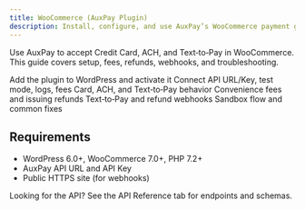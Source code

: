 ```yaml
---
title: WooCommerce (AuxPay Plugin)
description: Install, configure, and use AuxPay’s WooCommerce payment gateway plugin.
---
```


Use AuxPay to accept Credit Card, ACH, and Text‑to‑Pay in WooCommerce. This guide covers setup, fees, refunds, webhooks, and troubleshooting.

<CardGroup cols={2}>
  <Card title="Install & Activate" icon="download" href="/integrations/woocommerce/install-activate">
    Add the plugin to WordPress and activate it
  </Card>
  <Card title="Configure" icon="sliders" href="/integrations/woocommerce/configure">
    Connect API URL/Key, test mode, logs, fees
  </Card>
  <Card title="Payment Methods" icon="credit-card" href="/integrations/woocommerce/payment-methods">
    Card, ACH, and Text‑to‑Pay behavior
  </Card>
  <Card title="Fees & Refunds" icon="receipt" href="/integrations/woocommerce/fees">
    Convenience fees and issuing refunds
  </Card>
  <Card title="Webhooks" icon="link" href="/integrations/woocommerce/webhooks">
    Text‑to‑Pay and refund webhooks
  </Card>
  <Card title="Testing & Troubleshooting" icon="wrench" href="/integrations/woocommerce/testing">
    Sandbox flow and common fixes
  </Card>
</CardGroup>

## Requirements
- WordPress 6.0+, WooCommerce 7.0+, PHP 7.2+
- AuxPay API URL and API Key
- Public HTTPS site (for webhooks)

<Callout type="info">
Looking for the API? See the API Reference tab for endpoints and schemas.
</Callout>
